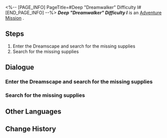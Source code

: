 <%-- [PAGE_INFO]
PageTitle=#Deep "Dreamwalker" Difficulty I#
[END_PAGE_INFO] --%>
{{Stub|Dialogue, characters, and location(s)}}
{{Mission Infobox
|id            = 8020203
|title         = 
|image         = Mission Deep "Dreamwalker" Difficulty I.png
|type          = Adventure
|event_name    = 
|chapter       = 
|requirements  = 
|summary       = <!--official mission summary from Fate's Atlas-->
|characters    = <!--characters that appear in this mission-->
|startLocation = <!--location as it intially appears on the mission screen-->
|world         = <!--i.e. Penacony-->
|area          = <!--i.e. A Child's Dream-->
|prev          = 
|next          = 
|exp           = 
|credits       = 
|stellarJade   = 
|other         = 
}}
'''''Deep "Dreamwalker" Difficulty I''''' is an [[Adventure Mission]]<!--in [world]-->.

==Steps==
# Enter the Dreamscape and search for the missing supplies
# Search for the missing supplies

<!--
==Gameplay Notes==

--><!--
==Trial Character==

-->
==Dialogue==
{{Stub Dialogue}}
===Enter the Dreamscape and search for the missing supplies===
{{Mission Description|type=adventure|location=<!--to be added-->|The chaotic Dreamscape has swept away the supplies Dreamville relies upon to survive. You have to enter the dream and recover all of them.}}
{{Dialogue Start}}
:{{tx}}
{{Dialogue End}}

===Search for the missing supplies===
{{Mission Description|type=adventure|location=<!--to be added-->|update|The chaotic Dreamscape has swept away the supplies Dreamville relies upon to survive. You have to enter the dream and recover all of them.}}
{{Dialogue Start}}
:{{tx}}
{{Dialogue End}}

==Other Languages==
{{Other Languages
|en   = Deep "Dreamwalker" Difficulty I
|zhs  = 深层「梦客漫步」难度I
|zht  = 深層「夢客漫步」難度I
|ja   = 深層夢境「ドリームウォーク」難易度I
|ko   = 깊은 층 「꿈꾸는 자의 산책」 난이도 I
|es   = Sonambulismo profundo, dificultad I
|fr   = Profondeurs : « Marche-rêve » difficulté I
|ru   = Нижний мир: Сновидец I
|th   = "ย่างก้าวของคนช่างฝัน" ชั้นลึก ระดับความยาก I
|vi   = "Khách Mộng Dạo Bước" Tầng Sâu - Độ Khó I
|de   = Tief „Traumwandler“ Schwierigkeitsgrad I
|id   = "Pejalan Mimpi" yang Dalam: Tingkat Kesulitan I
|pt   = "Caminhante dos Sonhos" Profundo Dificuldade I
}}

==Change History==
{{Change History|2.0}}
